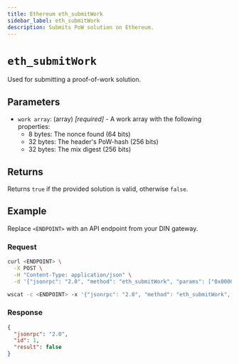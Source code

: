 ```yaml
---
title: Ethereum eth_submitWork
sidebar_label: eth_submitWork
description: Submits PoW solution on Ethereum.
---
```



# `eth_submitWork`


Used for submitting a proof-of-work solution. 

## Parameters

- `work array`: (array) _[required]_ - A work array with the following properties:
  - 8 bytes: The nonce found (64 bits)
  - 32 bytes: The header's PoW-hash (256 bits)
  - 32 bytes: The mix digest (256 bits)

## Returns

Returns `true` if the provided solution is valid, otherwise `false`.

## Example

Replace `<ENDPOINT>` with an API endpoint from your DIN gateway.

### Request


<Tabs>
  <TabItem value="curl">

```bash
curl <ENDPOINT> \
  -X POST \
  -H "Content-Type: application/json" \
  -d '{"jsonrpc": "2.0", "method": "eth_submitWork", "params": ["0x0000000000000001", "0x1234567890abcdef1234567890abcdef1234567890abcdef1234567890abcdef", "0xD1FE5700000000000000000000000000D1FE5700000000000000000000000000"], "id": 1}'
```

  </TabItem>
  <TabItem value="WSS">

```bash
wscat -c <ENDPOINT> -x '{"jsonrpc": "2.0", "method": "eth_submitWork", "params": ["0x0000000000000001", "0x1234567890abcdef1234567890abcdef1234567890abcdef1234567890abcdef", "0xD1FE5700000000000000000000000000D1FE5700000000000000000000000000"], "id": 1}'
```

  </TabItem>
</Tabs>

### Response


<Tabs>
  <TabItem value="JSON">

```json
{
  "jsonrpc": "2.0",
  "id": 1,
  "result": false
}
```

  </TabItem>
</Tabs>
